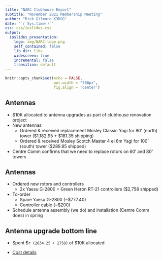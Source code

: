 ```yaml
---
title: "NARC Clubhouse Report"
subtitle: "November 2021 Membership Meeting"
author: "Rick Gilmore K3ROG"
date: "`r Sys.time()`"
css: css/ioslides.css
output:
  ioslides_presentation:
    logo: img/NARC-logo.png
    self_contained: false
    lib_dir: libs
    widescreen: true
    incremental: false
    transition: default
---
```


```r
knitr::opts_chunk$set(echo = FALSE,
                      out.width = "700px",
                      fig.align = 'center')
```

## Antennas

- $10K allocated to antenna upgrades as part of clubhouse renovation project
- New antennas
  - Ordered & received replacement Mosley Classic Yagi for 80' (north) tower (\$1,182.95 + \$181.35 shipping)
  - Ordered & received Mosley Scotch Master 4 el 6m Yagi for 100' (south) tower (\$289.95 shipped)
- Centre Comm confirms that we need to replace rotors on 60' and 80' towers
  
## Antennas

- Ordered new rotors and controllers
  - 2x Yaesu G-2800 + Green Heron RT-21 controllers (\$2,758 shipped)
- To-order
  - Spare Yaesu G-2800 (~$777.40)
  - Controller cable (~$200)
- Schedule antenna assembly (we do) and installation (Centre Comm does) in spring

## Antenna upgrade bottom line

- Spent \$`r (2634.25 + 2758)` of \$10K allocated

- [Cost details](https://docs.google.com/spreadsheets/d/1IJw0d1DJVHaF-TV7Gua7RRdg8272v8kVRV87aQGJ7iw/edit#gid=0)
